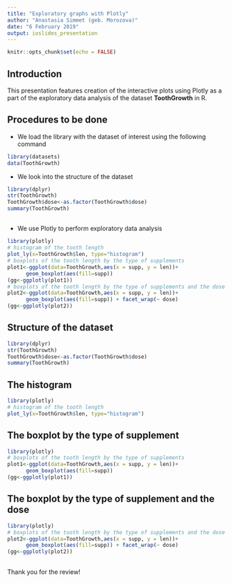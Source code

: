 ---
title: "Exploratory graphs with Plotly"
author: "Anastasia Simmet (geb. Morozova)"
date: "6 February 2019"
output: ioslides_presentation
---

```{r setup, include=FALSE}
knitr::opts_chunk$set(echo = FALSE)
```

## Introduction

This presentation features creation of the interactive plots using Plotly as a part of the exploratory data analysis of the dataset **ToothGrowth** in R.  

## Procedures to be done

- We load the library with the dataset of interest using the following command 
```{r, echo = TRUE, eval=FALSE, message=FALSE}
library(datasets)
data(ToothGrowth)
```
- We look into the structure of the dataset
```{r, echo = TRUE, eval=FALSE, message=FALSE}
library(dplyr)
str(ToothGrowth)
ToothGrowth$dose<-as.factor(ToothGrowth$dose)
summary(ToothGrowth)
```
##
- We use Plotly to perform exploratory data analysis
```{r, echo = TRUE, eval=FALSE, message=FALSE}
library(plotly)
# histogram of the tooth length
plot_ly(x=ToothGrowth$len, type="histogram")
# boxplots of the tooth length by the type of supplements
plot1<-ggplot(data=ToothGrowth,aes(x = supp, y = len))+
      geom_boxplot(aes(fill=supp))
(gg<-ggplotly(plot1))
# boxplots of the tooth length by the type of supplements and the dose
plot2<-ggplot(data=ToothGrowth,aes(x = supp, y = len))+
      geom_boxplot(aes(fill=supp)) + facet_wrap(~ dose)
(gg<-ggplotly(plot2))
```
## Structure of the dataset
```{r, echo = TRUE, message=FALSE}
library(dplyr)
str(ToothGrowth)
ToothGrowth$dose<-as.factor(ToothGrowth$dose)
summary(ToothGrowth)
```

## The histogram 
```{r, echo = TRUE, message=FALSE}
library(plotly)
# histogram of the tooth length
plot_ly(x=ToothGrowth$len, type="histogram")
```

## The boxplot by the type of supplement 
```{r, echo = FALSE, message=FALSE}
library(plotly)
# boxplots of the tooth length by the type of supplements
plot1<-ggplot(data=ToothGrowth,aes(x = supp, y = len))+
      geom_boxplot(aes(fill=supp))
(gg<-ggplotly(plot1))
```

## The boxplot by the type of supplement and the dose
```{r, echo = FALSE, message=FALSE}
library(plotly)
# boxplots of the tooth length by the type of supplements and the dose
plot2<-ggplot(data=ToothGrowth,aes(x = supp, y = len))+
      geom_boxplot(aes(fill=supp)) + facet_wrap(~ dose)
(gg<-ggplotly(plot2))
```

##

Thank you for the review!



